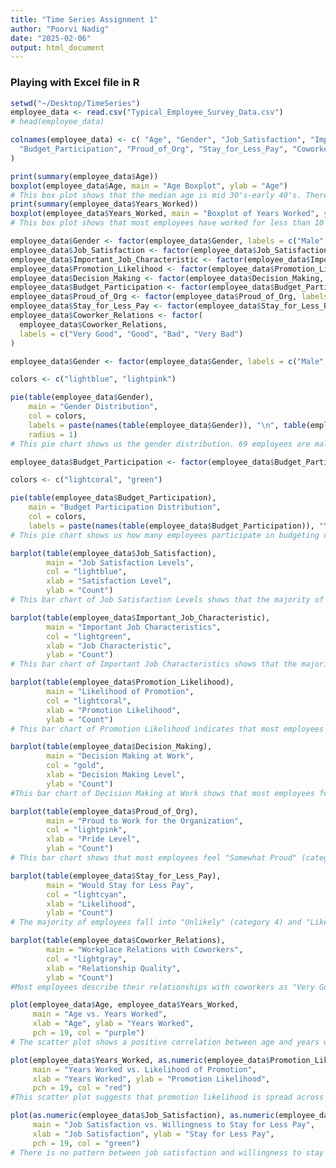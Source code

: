 ```yaml
---
title: "Time Series Assignment 1"
author: "Poorvi Nadig"
date: "2025-02-06"
output: html_document
---
```


### Playing with Excel file in R


```r
setwd("~/Desktop/TimeSeries")
employee_data <- read.csv("Typical_Employee_Survey_Data.csv")
# head(employee_data)
```


```r
colnames(employee_data) <- c( "Age", "Gender", "Job_Satisfaction", "Important_Job_Characteristic", "Years_Worked", "Promotion_Likelihood", "Decision_Making", 
  "Budget_Participation", "Proud_of_Org", "Stay_for_Less_Pay", "Coworker_Relations"
)
```




```r
print(summary(employee_data$Age))
boxplot(employee_data$Age, main = "Age Boxplot", ylab = "Age")
# This box plot shows that the median age is mid 30's-early 40's. There are outliers above 60.
print(summary(employee_data$Years_Worked))
boxplot(employee_data$Years_Worked, main = "Boxplot of Years Worked", ylab = "Years Worked")
# This box plot shows that most employees have worked for less than 10 years.

```



```r
employee_data$Gender <- factor(employee_data$Gender, labels = c("Male", "Female"))
employee_data$Job_Satisfaction <- factor(employee_data$Job_Satisfaction, labels = c("Very Satisfied", "Moderately Satisfied", "A Little Dissatisfied", "Very Dissatisfied"))
employee_data$Important_Job_Characteristic <- factor(employee_data$Important_Job_Characteristic, labels = c("High Income", "No Danger of Being Fired", "Flexible Hours", "Opportunities for Advancement", "Enjoying the Work"))
employee_data$Promotion_Likelihood <- factor(employee_data$Promotion_Likelihood, labels = c("Very Likely", "Likely", "Not Sure", "Unlikely", "Very Unlikely"))
employee_data$Decision_Making <- factor(employee_data$Decision_Making, labels = c("Always", "Much of the Time", "Sometimes", "Never"))
employee_data$Budget_Participation <- factor(employee_data$Budget_Participation, labels = c("Yes", "No"))
employee_data$Proud_of_Org <- factor(employee_data$Proud_of_Org, labels = c("Very Proud", "Somewhat Proud", "Indifferent", "Not At All Proud"))
employee_data$Stay_for_Less_Pay <- factor(employee_data$Stay_for_Less_Pay, labels = c("Very Likely", "Likely", "Not Sure", "Unlikely", "Very Unlikely"))
employee_data$Coworker_Relations <- factor(
  employee_data$Coworker_Relations,
  labels = c("Very Good", "Good", "Bad", "Very Bad")
)
```


```r
employee_data$Gender <- factor(employee_data$Gender, labels = c("Male", "Female"))

colors <- c("lightblue", "lightpink")

pie(table(employee_data$Gender), 
    main = "Gender Distribution", 
    col = colors, 
    labels = paste(names(table(employee_data$Gender)), "\n", table(employee_data$Gender)),
    radius = 1)
# This pie chart shows us the gender distribution. 69 employees are male and 52 employees are female.
```


```r
employee_data$Budget_Participation <- factor(employee_data$Budget_Participation, labels = c("Yes", "No"))

colors <- c("lightcoral", "green")

pie(table(employee_data$Budget_Participation),
    main = "Budget Participation Distribution",
    col = colors,
    labels = paste(names(table(employee_data$Budget_Participation)), "\n", table(employee_data$Budget_Participation)), radius = 1)
# This pie chart shows us how many employees participate in budgeting decisions and how many do not. 
```






```r
barplot(table(employee_data$Job_Satisfaction), 
        main = "Job Satisfaction Levels", 
        col = "lightblue", 
        xlab = "Satisfaction Level", 
        ylab = "Count")
# This bar chart of Job Satisfaction Levels shows that the majority of employees are very satisfied (level 1) or moderately satisfied (level 2) with their jobs.
```


```r
barplot(table(employee_data$Important_Job_Characteristic), 
        main = "Important Job Characteristics", 
        col = "lightgreen", 
        xlab = "Job Characteristic", 
        ylab = "Count")
# This bar chart of Important Job Characteristics shows that the majority of employees value "Enjoying the Work" (category 5) the most, followed by "High Income" (category 1).
```


```r
barplot(table(employee_data$Promotion_Likelihood), 
        main = "Likelihood of Promotion", 
        col = "lightcoral", 
        xlab = "Promotion Likelihood", 
        ylab = "Count")
# This bar chart of Promotion Likelihood indicates that most employees feel "Very Unlikely" (category 5) or "Likely" (category 2 or 4) to be promoted in the next five years.

```


```r
barplot(table(employee_data$Decision_Making), 
        main = "Decision Making at Work", 
        col = "gold", 
        xlab = "Decision Making Level", 
        ylab = "Count")
#This bar chart of Decision Making at Work shows that most employees feel they are involved in decision-making "Much of the Time" (category 2) or "Sometimes" (category 3).
```


```r
barplot(table(employee_data$Proud_of_Org), 
        main = "Proud to Work for the Organization", 
        col = "lightpink", 
        xlab = "Pride Level", 
        ylab = "Count")
# This bar chart shows that most employees feel "Somewhat Proud" (category 2) or "Very Proud" (category 1) to work for the organization. 
```


```r
barplot(table(employee_data$Stay_for_Less_Pay), 
        main = "Would Stay for Less Pay", 
        col = "lightcyan", 
        xlab = "Likelihood", 
        ylab = "Count")
# The majority of employees fall into "Unlikely" (category 4) and "Likely" (category 2) groups, suggesting that employees are divided on whether they would stay for less pay.
```


```r
barplot(table(employee_data$Coworker_Relations), 
        main = "Workplace Relations with Coworkers", 
        col = "lightgray", 
        xlab = "Relationship Quality", 
        ylab = "Count")
#Most employees describe their relationships with coworkers as "Very Good" (category 1) or "Good" (category 2).
```


```r
plot(employee_data$Age, employee_data$Years_Worked,
     main = "Age vs. Years Worked",
     xlab = "Age", ylab = "Years Worked",
     pch = 19, col = "purple")
# The scatter plot shows a positive correlation between age and years worked, meaning older employees generally have more years of experience.
```


```r
plot(employee_data$Years_Worked, as.numeric(employee_data$Promotion_Likelihood),
     main = "Years Worked vs. Likelihood of Promotion",
     xlab = "Years Worked", ylab = "Promotion Likelihood",
     pch = 19, col = "red")
#This scatter plot suggests that promotion likelihood is spread across different experience levels, with no strong trend. 

```


```r
plot(as.numeric(employee_data$Job_Satisfaction), as.numeric(employee_data$Stay_for_Less_Pay),
     main = "Job Satisfaction vs. Willingness to Stay for Less Pay",
     xlab = "Job Satisfaction", ylab = "Stay for Less Pay",
     pch = 19, col = "green")
# There is no pattern between job satisfaction and willingness to stay for less pay.
```




  